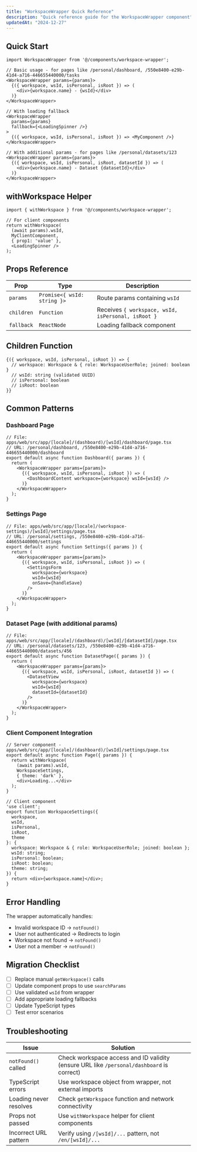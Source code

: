 ```yaml
---
title: "WorkspaceWrapper Quick Reference"
description: "Quick reference guide for the WorkspaceWrapper component"
updatedAt: "2024-12-27"
---
```


## Quick Start

```tsx
import WorkspaceWrapper from '@/components/workspace-wrapper';

// Basic usage - for pages like /personal/dashboard, /550e8400-e29b-41d4-a716-446655440000/tasks
<WorkspaceWrapper params={params}>
  {({ workspace, wsId, isPersonal, isRoot }) => (
    <div>{workspace.name} - {wsId}</div>
  )}
</WorkspaceWrapper>

// With loading fallback
<WorkspaceWrapper
  params={params}
  fallback={<LoadingSpinner />}
>
  {({ workspace, wsId, isPersonal, isRoot }) => <MyComponent />}
</WorkspaceWrapper>

// With additional params - for pages like /personal/datasets/123
<WorkspaceWrapper params={params}>
  {({ workspace, wsId, isPersonal, isRoot, datasetId }) => (
    <div>{workspace.name} - Dataset {datasetId}</div>
  )}
</WorkspaceWrapper>
```

## withWorkspace Helper

```tsx
import { withWorkspace } from '@/components/workspace-wrapper';

// For client components
return withWorkspace(
  (await params).wsId,
  MyClientComponent,
  { prop1: 'value' },
  <LoadingSpinner />
);
```

## Props Reference

| Prop | Type | Description |
|------|------|-------------|
| `params` | `Promise<{ wsId: string }>` | Route params containing `wsId` |
| `children` | `Function` | Receives `{ workspace, wsId, isPersonal, isRoot }` |
| `fallback` | `ReactNode` | Loading fallback component |

## Children Function

```tsx
{({ workspace, wsId, isPersonal, isRoot }) => {
  // workspace: Workspace & { role: WorkspaceUserRole; joined: boolean }
  // wsId: string (validated UUID)
  // isPersonal: boolean
  // isRoot: boolean
}}
```

## Common Patterns

### Dashboard Page
```tsx
// File: apps/web/src/app/[locale]/(dashboard)/[wsId]/dashboard/page.tsx
// URL: /personal/dashboard, /550e8400-e29b-41d4-a716-446655440000/dashboard
export default async function Dashboard({ params }) {
  return (
    <WorkspaceWrapper params={params}>
      {({ workspace, wsId, isPersonal, isRoot }) => (
        <DashboardContent workspace={workspace} wsId={wsId} />
      )}
    </WorkspaceWrapper>
  );
}
```

### Settings Page
```tsx
// File: apps/web/src/app/[locale]/(workspace-settings)/[wsId]/settings/page.tsx
// URL: /personal/settings, /550e8400-e29b-41d4-a716-446655440000/settings
export default async function Settings({ params }) {
  return (
    <WorkspaceWrapper params={params}>
      {({ workspace, wsId, isPersonal, isRoot }) => (
        <SettingsForm
          workspace={workspace}
          wsId={wsId}
          onSave={handleSave}
        />
      )}
    </WorkspaceWrapper>
  );
}
```

### Dataset Page (with additional params)
```tsx
// File: apps/web/src/app/[locale]/(dashboard)/[wsId]/[datasetId]/page.tsx
// URL: /personal/datasets/123, /550e8400-e29b-41d4-a716-446655440000/datasets/456
export default async function DatasetPage({ params }) {
  return (
    <WorkspaceWrapper params={params}>
      {({ workspace, wsId, isPersonal, isRoot, datasetId }) => (
        <DatasetView
          workspace={workspace}
          wsId={wsId}
          datasetId={datasetId}
        />
      )}
    </WorkspaceWrapper>
  );
}
```

### Client Component Integration
```tsx
// Server component - apps/web/src/app/[locale]/(dashboard)/[wsId]/settings/page.tsx
export default async function Page({ params }) {
  return withWorkspace(
    (await params).wsId,
    WorkspaceSettings,
    { theme: 'dark' },
    <div>Loading...</div>
  );
}

// Client component
'use client';
export function WorkspaceSettings({
  workspace,
  wsId,
  isPersonal,
  isRoot,
  theme
}: {
  workspace: Workspace & { role: WorkspaceUserRole; joined: boolean };
  wsId: string;
  isPersonal: boolean;
  isRoot: boolean;
  theme: string;
}) {
  return <div>{workspace.name}</div>;
}
```

## Error Handling

The wrapper automatically handles:
- Invalid workspace ID → `notFound()`
- User not authenticated → Redirects to login
- Workspace not found → `notFound()`
- User not a member → `notFound()`

## Migration Checklist

- [ ] Replace manual `getWorkspace()` calls
- [ ] Update component props to use `searchParams`
- [ ] Use validated `wsId` from wrapper
- [ ] Add appropriate loading fallbacks
- [ ] Update TypeScript types
- [ ] Test error scenarios

## Troubleshooting

| Issue | Solution |
|-------|----------|
| `notFound()` called | Check workspace access and ID validity (ensure URL like `/personal/dashboard` is correct) |
| TypeScript errors | Use workspace object from wrapper, not external imports |
| Loading never resolves | Check `getWorkspace` function and network connectivity |
| Props not passed | Use `withWorkspace` helper for client components |
| Incorrect URL pattern | Verify using `/[wsId]/...` pattern, not `/en/[wsId]/...` |
